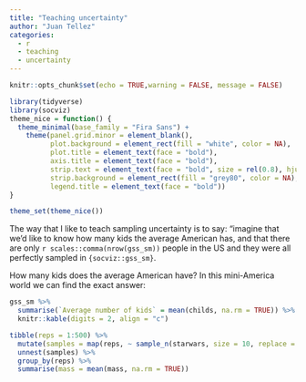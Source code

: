 ```yaml
---
title: "Teaching uncertainty"
author: "Juan Tellez"
categories: 
  - r
  - teaching
  - uncertainty
---
```



```r
knitr::opts_chunk$set(echo = TRUE,warning = FALSE, message = FALSE)
```


```r
library(tidyverse)
library(socviz)
theme_nice = function() {
  theme_minimal(base_family = "Fira Sans") +
    theme(panel.grid.minor = element_blank(),
          plot.background = element_rect(fill = "white", color = NA),
          plot.title = element_text(face = "bold"),
          axis.title = element_text(face = "bold"),
          strip.text = element_text(face = "bold", size = rel(0.8), hjust = 0),
          strip.background = element_rect(fill = "grey80", color = NA),
          legend.title = element_text(face = "bold"))
}

theme_set(theme_nice())
```


The way that I like to teach sampling uncertainty is to say: "imagine that we'd like to know how many kids the average American has, and that there are only `r scales::comma(nrow(gss_sm))` people in the US and they were all perfectly sampled in `{socviz::gss_sm}`. 


How many kids does the average American have? In this mini-America world we can find the exact answer:

```r
gss_sm %>% 
  summarise(`Average number of kids` = mean(childs, na.rm = TRUE)) %>% 
  knitr::kable(digits = 2, align = "c")
```






```r
tibble(reps = 1:500) %>% 
  mutate(samples = map(reps, ~ sample_n(starwars, size = 10, replace = FALSE))) %>% 
  unnest(samples) %>% 
  group_by(reps) %>% 
  summarise(mass = mean(mass, na.rm = TRUE))
```

